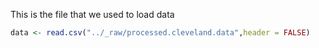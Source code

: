 This is the file that we used to load data

```r
data <- read.csv("../_raw/processed.cleveland.data",header = FALSE)
```
